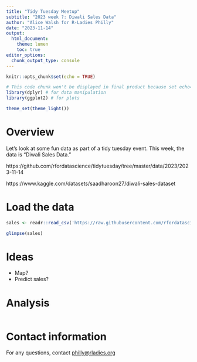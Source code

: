 ```yaml
---
title: "Tidy Tuesday Meetup"
subtitle: "2023 week ?: Diwali Sales Data"
author: "Alice Walsh for R-Ladies Philly"
date: "2023-11-14"
output: 
  html_document:
    theme: lumen
    toc: true
editor_options: 
  chunk_output_type: console
---
```


```r
knitr::opts_chunk$set(echo = TRUE)
```

```r
# This code chunk won't be displayed in final product because set echo=FALSE
library(dplyr) # for data manipulation
library(ggplot2) # for plots

theme_set(theme_light())
```

# Overview

Let's look at some fun data as part of a tidy tuesday event. This week, the 
data is "Diwali Sales Data."

https://github.com/rfordatascience/tidytuesday/tree/master/data/2023/2023-11-14

https://www.kaggle.com/datasets/saadharoon27/diwali-sales-dataset

# Load the data

```r
sales <- readr::read_csv('https://raw.githubusercontent.com/rfordatascience/tidytuesday/master/data/2023/2023-11-14/diwali_sales_data.csv')

glimpse(sales)
```

# Ideas

+ Map?
+ Predict sales?

# Analysis

```r

```


# Contact information
For any questions, contact <philly@rladies.org>
